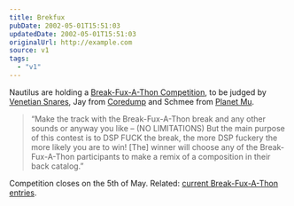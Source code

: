 ```yaml
---
title: Brekfux
pubDate: 2002-05-01T15:51:03
updatedDate: 2002-05-01T15:51:03
originalUrl: http://example.com
source: v1
tags:
  - "v1"
---
```


Nautilus are holding a [Break-Fux-A-Thon Competition][1], to be judged by [Venetian Snares][2], Jay from [Coredump][3] and Schmee from [Planet Mu][4].

> &#8220;Make the track with the Break-Fux-A-Thon break and any other sounds or anyway you like &#8211; (NO LIMITATIONS) But the main purpose of this contest is to DSP FUCK the break, the more DSP fuckery the more likely you are to win! [The] winner will choose any of the Break-Fux-A-Thon participants to make a remix of a composition in their back catalog.&#8221;

Competition closes on the 5th of May. Related: [current Break-Fux-A-Thon entries][5].

[1]: http://www.nautilis.net/Break-Fux-A-Thon/ "The Nautilus Break-Fux-A-Thon Competition: Fuck a break. Win shit."
[2]: http://www.planet-mu.com/artist21.html "Venetian Snares on Planet Mu"
[3]: http://www.coredumprecords.net/ "Coredump Records"
[4]: http://www.planet-mu.com/ "Planet Mu"
[5]: http://www.nautilus.net/Break-Fux-A-Thon/entries.jsp "Entries submitted so far"
